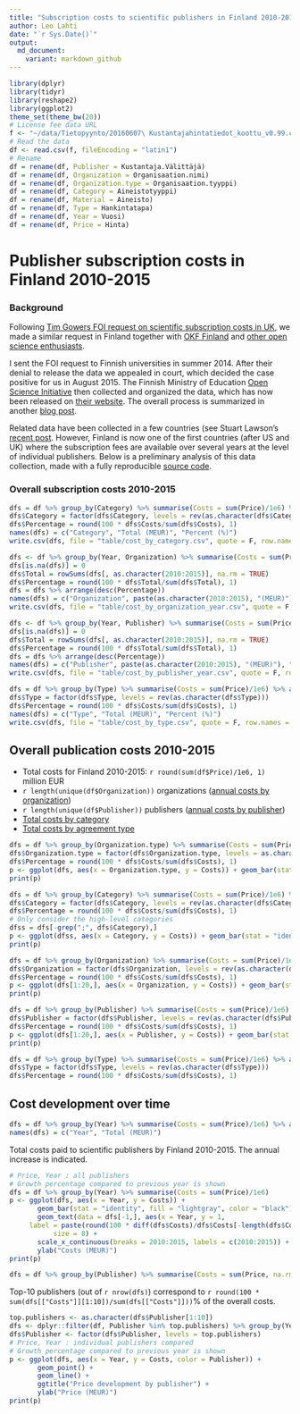 ```yaml
---
title: "Subscription costs to scientific publishers in Finland 2010-2015"
author: Leo Lahti
date: "`r Sys.Date()`"
output: 
  md_document:
    variant: markdown_github
---
```



```r
library(dplyr)
library(tidyr)
library(reshape2)
library(ggplot2)
theme_set(theme_bw(20))
# License fee data URL
f <- "~/data/Tietopyynto/20160607\ Kustantajahintatiedot_koottu_v0.99.csv"
# Read the data
df <- read.csv(f, fileEncoding = "latin1")
# Rename
df = rename(df, Publisher = Kustantaja.Välittäjä)
df = rename(df, Organization = Organisaation.nimi)
df = rename(df, Organization.type = Organisaation.tyyppi)
df = rename(df, Category = Aineistotyyppi)
df = rename(df, Material = Aineisto)
df = rename(df, Type = Hankintatapa)
df = rename(df, Year = Vuosi)
df = rename(df, Price = Hinta)
```


Publisher subscription costs in Finland 2010-2015
===========


### Background

Following [Tim Gowers FOI request on scientific subscription costs in
UK](http://gowers.wordpress.com/2014/04/24/elsevier-journals-some-facts/),
we made a similar request in Finland together with [OKF
Finland](http://fi.okfn.org/wg/openscience/) and [other open science
enthusiasts](https://www.facebook.com/groups/241398182642057/permalink/411482855633588).

I sent the FOI request to Finnish universities in summer 2014. After
their denial to release the data we appealed in court, which decided
the case positive for us in August 2015. The Finnish Ministry of
Education [Open Science Initiative](http://openscience.fi) then
collected and organized the data, which has now been released on
[their website](). The overall process is summarized in another [blog
post]().

Related data have been collected in a few countries (see Stuart
Lawson's [recent
post](http://stuartlawson.org/2016/06/publicly-available-data-on-international-journal-subscription-costs).
However, Finland is now one of the first countries (after US and UK)
where the subscription fees are available over several years at the
level of individual publishers. Below is a preliminary analysis of
this data collection, made with a fully reproducible [source
code](https://github.com/antagomir/temp/blob/master/20160610/foi.Rmd).


### Overall subscription costs 2010-2015


```r
dfs = df %>% group_by(Category) %>% summarise(Costs = sum(Price)/1e6) %>% arrange(desc(Costs))
dfs$Category = factor(dfs$Category, levels = rev(as.character(dfs$Category)))
dfs$Percentage = round(100 * dfs$Costs/sum(dfs$Costs), 1)
names(dfs) = c("Category", "Total (MEUR)", "Percent (%)")
write.csv(dfs, file = "table/cost_by_category.csv", quote = F, row.names = F)

dfs <- df %>% group_by(Year, Organization) %>% summarise(Costs = sum(Price, na.rm = TRUE)/1e6) %>% arrange(Year) %>% spread(Year, Costs)
dfs[is.na(dfs)] = 0
dfs$Total = rowSums(dfs[, as.character(2010:2015)], na.rm = TRUE)
dfs$Percentage = round(100 * dfs$Total/sum(dfs$Total), 1)
dfs = dfs %>% arrange(desc(Percentage))
names(dfs) = c("Organization", paste(as.character(2010:2015), "(MEUR)"), "Total (MEUR)", "Percent (%)")
write.csv(dfs, file = "table/cost_by_organization_year.csv", quote = F, row.names = F)

dfs <- df %>% group_by(Year, Publisher) %>% summarise(Costs = sum(Price, na.rm = TRUE)/1e6) %>% arrange(Year) %>% spread(Year, Costs)
dfs[is.na(dfs)] = 0
dfs$Total = rowSums(dfs[, as.character(2010:2015)], na.rm = TRUE)
dfs$Percentage = round(100 * dfs$Total/sum(dfs$Total), 1)
dfs = dfs %>% arrange(desc(Percentage))
names(dfs) = c("Publisher", paste(as.character(2010:2015), "(MEUR)"), "Total (MEUR)", "Percent (%)")
write.csv(dfs, file = "table/cost_by_publisher_year.csv", quote = F, row.names = F)

dfs = df %>% group_by(Type) %>% summarise(Costs = sum(Price)/1e6) %>% arrange(desc(Costs))
dfs$Type = factor(dfs$Type, levels = rev(as.character(dfs$Type)))
dfs$Percentage = round(100 * dfs$Costs/sum(dfs$Costs), 1)
names(dfs) = c("Type", "Total (MEUR)", "Percent (%)")
write.csv(dfs, file = "table/cost_by_type.csv", quote = F, row.names = F)
```


## Overall publication costs 2010-2015

 * Total costs for Finland 2010-2015: `r round(sum(df$Price)/1e6, 1)` million EUR
 * `r length(unique(df$Organization))` organizations ([annual costs by organization](table/cost_by_organization_year.csv))
 * `r length(unique(df$Publisher))` publishers ([annual costs by publisher](table/cost_by_publisher_year.csv))
 * [Total costs by category](table/cost_by_category.csv)
 * [Total costs by agreement type](table/cost_by_type.csv)


```r
dfs = df %>% group_by(Organization.type) %>% summarise(Costs = sum(Price)/1e6) %>% arrange(Costs)
dfs$Organization.type = factor(dfs$Organization.type, levels = as.character(dfs$Organization.type))
dfs$Percentage = round(100 * dfs$Costs/sum(dfs$Costs), 1)
p <- ggplot(dfs, aes(x = Organization.type, y = Costs)) + geom_bar(stat = "identity", fill = "lightgray", color = "black") + ggtitle("Costs by organization type") + coord_flip() + xlab("") + ylab("Total Costs (MEUR)") + geom_text(aes(x=Organization.type, y=80, label=paste(Percentage, "%", sep = ""), hjust=ifelse(sign(Percentage)>0, 0, 0)), position = position_dodge(width=1), size = 7)
print(p)

dfs = df %>% group_by(Category) %>% summarise(Costs = sum(Price)/1e6) %>% arrange(desc(Costs))
dfs$Category = factor(dfs$Category, levels = rev(as.character(dfs$Category)))
dfs$Percentage = round(100 * dfs$Costs/sum(dfs$Costs), 1)
# Only consider the high-level categories
dfss = dfs[-grep(";", dfs$Category),]
p <- ggplot(dfss, aes(x = Category, y = Costs)) + geom_bar(stat = "identity", fill = "lightgray", color = "black") + ggtitle("Costs by category") + coord_flip() + xlab("") + ylab("Total Costs (MEUR)") + geom_text(aes(x=Category, y=35, label=paste(Percentage, "%", sep = ""), hjust=ifelse(sign(Percentage)>0, 0, 0)), position = position_dodge(width=1), size = 7)
print(p)
```




```r
dfs = df %>% group_by(Organization) %>% summarise(Costs = sum(Price)/1e6) %>% arrange(desc(Costs))
dfs$Organization = factor(dfs$Organization, levels = rev(as.character(dfs$Organization)))
dfs$Percentage = round(100 * dfs$Costs/sum(dfs$Costs), 1)
p <- ggplot(dfs[1:20,], aes(x = Organization, y = Costs)) + geom_bar(stat = "identity", fill = "lightgray", color = "black") + ggtitle("Costs by organization") + coord_flip() + xlab("") + ylab("Total Costs (MEUR)") + geom_text(aes(x=Organization, y=20, label=paste(Percentage, "%", sep = ""), hjust=ifelse(sign(Percentage)>0, 0, 0)), position = position_dodge(width=1), size = 7)
print(p)

dfs = df %>% group_by(Publisher) %>% summarise(Costs = sum(Price)/1e6) %>% arrange(desc(Costs))
dfs$Publisher = factor(dfs$Publisher, levels = rev(as.character(dfs$Publisher)))
dfs$Percentage = round(100 * dfs$Costs/sum(dfs$Costs), 1)
p <- ggplot(dfs[1:20,], aes(x = Publisher, y = Costs)) + geom_bar(stat = "identity", fill = "lightgray", color = "black") + ggtitle("Costs by publisher") + coord_flip() + xlab("") + ylab("Total Costs (MEUR)") + geom_text(aes(x=Publisher, y=32, label=paste(Percentage, "%", sep = ""), hjust=ifelse(sign(Percentage)>0, 0, 0)), position = position_dodge(width=1), size = 7)
print(p)

dfs = df %>% group_by(Type) %>% summarise(Costs = sum(Price)/1e6) %>% arrange(desc(Costs))
dfs$Type = factor(dfs$Type, levels = rev(as.character(dfs$Type)))
dfs$Percentage = round(100 * dfs$Costs/sum(dfs$Costs), 1)
```



## Cost development over time

```r
dfs = df %>% group_by(Year) %>% summarise(Costs = sum(Price)/1e6) %>% arrange(desc(Year))
names(dfs) = c("Year", "Total (MEUR)")
```

Total costs paid to scientific publishers by Finland 2010-2015. The annual increase is indicated.


```r
# Price, Year : all publishers
# Growth percentage compared to previous year is shown
dfs = df %>% group_by(Year) %>% summarise(Costs = sum(Price)/1e6) 
p <- ggplot(dfs, aes(x = Year, y = Costs)) +
       geom_bar(stat = "identity", fill = "lightgray", color = "black") + ggtitle("Total costs for Finland") +
       geom_text(data = dfs[-1,], aes(x = Year, y = 1,
     label = paste(round(100 * diff(dfs$Costs)/dfs$Costs[-length(dfs$Costs)], 1), "%", sep = "")   ),
     	   size = 8) +
       scale_x_continuous(breaks = 2010:2015, labels = c(2010:2015)) + 
       ylab("Costs (MEUR)")
print(p)

dfs = df %>% group_by(Publisher) %>% summarise(Costs = sum(Price, na.rm = TRUE)) %>% arrange(desc(Costs))
```


Top-10 publishers (out of `r nrow(dfs)`) correspond to `r round(100 * sum(dfs[["Costs"]][1:10])/sum(dfs[["Costs"]]))`% of the overall costs.

```r
top.publishers <- as.character(dfs$Publisher[1:10])
dfs <- dplyr::filter(df, Publisher %in% top.publishers) %>% group_by(Year, Publisher) %>% summarise(Costs = sum(Price)/1e6) %>% arrange(Year)
dfs$Publisher <- factor(dfs$Publisher, levels = top.publishers)
# Price, Year : individual publishers compared
# Growth percentage compared to previous year is shown
p <- ggplot(dfs, aes(x = Year, y = Costs, color = Publisher)) +
       geom_point() +
       geom_line() +       
       ggtitle("Price development by publisher") +
       ylab("Price (MEUR)") 
print(p)
```







